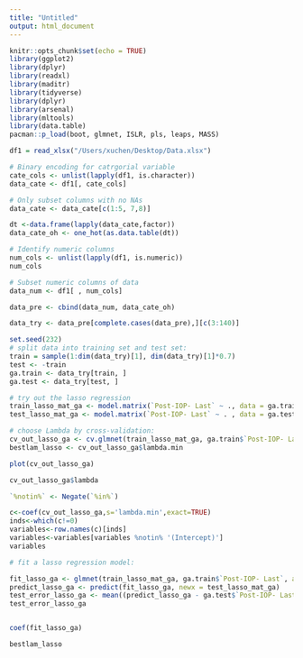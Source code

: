```yaml
---
title: "Untitled"
output: html_document
---
```


```r
knitr::opts_chunk$set(echo = TRUE)
library(ggplot2)
library(dplyr)
library(readxl)
library(maditr)
library(tidyverse)
library(dplyr)
library(arsenal)
library(mltools)
library(data.table)
pacman::p_load(boot, glmnet, ISLR, pls, leaps, MASS)
```

```r

df1 = read_xlsx("/Users/xuchen/Desktop/Data.xlsx")

# Binary encoding for catrgorial variable
cate_cols <- unlist(lapply(df1, is.character))
data_cate <- df1[, cate_cols]

# Only subset columns with no NAs
data_cate <- data_cate[c(1:5, 7,8)]

dt <-data.frame(lapply(data_cate,factor))
data_cate_oh <- one_hot(as.data.table(dt))

# Identify numeric columns
num_cols <- unlist(lapply(df1, is.numeric))         
num_cols

# Subset numeric columns of data
data_num <- df1[ , num_cols]                        

data_pre <- cbind(data_num, data_cate_oh)

data_try <- data_pre[complete.cases(data_pre),][c(3:140)]

set.seed(232)
# split data into training set and test set:
train = sample(1:dim(data_try)[1], dim(data_try)[1]*0.7)
test <- -train
ga.train <- data_try[train, ]
ga.test <- data_try[test, ]
```


```r
# try out the lasso regression
train_lasso_mat_ga <- model.matrix(`Post-IOP- Last` ~ ., data = ga.train)
test_lasso_mat_ga <- model.matrix(`Post-IOP- Last` ~ . , data = ga.test)

# choose Lambda by cross-validation:
cv_out_lasso_ga <- cv.glmnet(train_lasso_mat_ga, ga.train$`Post-IOP- Last`, alpha = 1)
bestlam_lasso <- cv_out_lasso_ga$lambda.min

plot(cv_out_lasso_ga)

cv_out_lasso_ga$lambda

`%notin%` <- Negate(`%in%`)

c<-coef(cv_out_lasso_ga,s='lambda.min',exact=TRUE)
inds<-which(c!=0)
variables<-row.names(c)[inds]
variables<-variables[variables %notin% '(Intercept)']
variables

# fit a lasso regression model:

fit_lasso_ga <- glmnet(train_lasso_mat_ga, ga.train$`Post-IOP- Last`, alpha = 1, lambda = bestlam_lasso)
predict_lasso_ga <- predict(fit_lasso_ga, newx = test_lasso_mat_ga)
test_error_lasso_ga <- mean((predict_lasso_ga - ga.test$`Post-IOP- Last`)^2)
test_error_lasso_ga


coef(fit_lasso_ga)

bestlam_lasso
```


